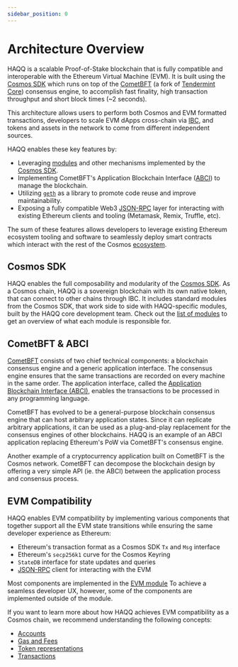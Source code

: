 ```yaml
---
sidebar_position: 0
---
```


# Architecture Overview

HAQQ is a scalable Proof-of-Stake blockchain that is fully compatible and
interoperable with the Ethereum Virtual Machine (EVM). It is built using the [Cosmos SDK](https://github.com/cosmos/cosmos-sdk/)
which runs on top of the [CometBFT](https://github.com/cometbft/cometbft) (a fork of [Tendermint Core](https://docs.tendermint.com/)) consensus engine,
to accomplish fast finality, high transaction throughput and short block times (~2 seconds).

This architecture allows users to perform both Cosmos and EVM formatted transactions,
developers to scale EVM dApps cross-chain via [IBC](https://cosmos.network/ibc),
and tokens and assets in the network to come from different independent sources.

HAQQ enables these key features by:

* Leveraging [modules](https://docs.cosmos.network/main/building-modules/intro.html) and other mechanisms implemented by the [Cosmos SDK](https://docs.cosmos.network/).
* Implementing CometBFT's Application Blockchain Interface ([ABCI](https://docs.tendermint.com/master/spec/abci/)) to manage the blockchain.
* Utilizing [`geth`](https://github.com/ethereum/go-ethereum) as a library to promote code reuse and improve maintainability.
* Exposing a fully compatible Web3 [JSON-RPC](./../develop/api/ethereum-json-rpc/methods) layer for interacting with existing Ethereum clients and tooling (Metamask, Remix, Truffle, etc).

The sum of these features allows developers to leverage existing Ethereum ecosystem tooling and
software to seamlessly deploy smart contracts which interact with the rest of the Cosmos
[ecosystem](https://cosmos.network/ecosystem).

## Cosmos SDK

HAQQ enables the full composability and modularity of the [Cosmos SDK](https://docs.cosmos.network/).
As a Cosmos chain, HAQQ is a sovereign blockchain with its own native token,
that can connect to other chains through IBC. It includes standard modules from the Cosmos SDK,
that work side to side with HAQQ-specific modules, built by the HAQQ core development team.
Check out the [list of modules](modules/index.md) to get an overview of what each module is responsible for.

## CometBFT & ABCI

[CometBFT](https://github.com/cometbft/cometbft) consists of two chief technical components:
a blockchain consensus engine and a generic application interface.
The consensus engine ensures that the same transactions
are recorded on every machine in the same order.
The application interface, called the [Application Blockchain Interface (ABCI)](https://docs.tendermint.com/master/spec/abci/),
enables the transactions to be processed in any programming language.

CometBFT has evolved to be a general-purpose blockchain consensus engine that
can host arbitrary application states. Since it can replicate arbitrary
applications, it can be used as a plug-and-play replacement for the consensus
engines of other blockchains. HAQQ is an example of an ABCI application
replacing Ethereum's PoW via CometBFT's consensus engine.

Another example of a cryptocurrency application built on CometBFT is the Cosmos
network. CometBFT can decompose the blockchain design by offering a very
simple API (ie. the ABCI) between the application process and consensus process.

## EVM Compatibility

HAQQ enables EVM compatibility by implementing various components
that together support all the EVM state transitions
while ensuring the same developer experience as Ethereum:

- Ethereum's transaction format as a Cosmos SDK `Tx` and `Msg` interface
- Ethereum's `secp256k1` curve for the Cosmos Keyring
- `StateDB` interface for state updates and queries
- [JSON-RPC](../develop/api/ethereum-json-rpc) client for interacting with the EVM

Most components are implemented in the [EVM module](modules/evm.md)
To achieve a seamless developer UX, however, some of the components are implemented
outside of the module.

If you want to learn more about how HAQQ achieves EVM compatibility as a Cosmos chain,
we recommend understanding the following concepts:

* [Accounts](./concepts/accounts.md)
* [Gas and Fees](./concepts/gas-and-fees.md)
* [Token representations](./concepts/tokens.md)
* [Transactions](./concepts/transactions.md)